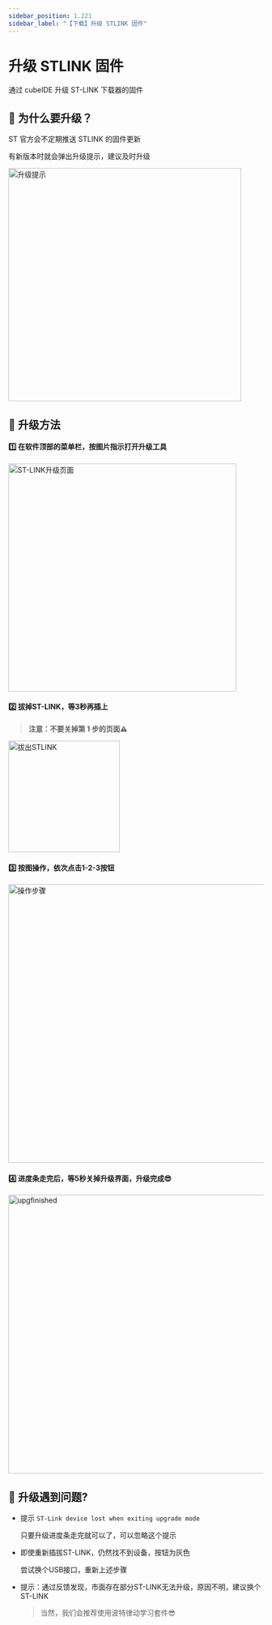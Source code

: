 ```yaml
---
sidebar_position: 1.221
sidebar_label: "【下载】升级 STLINK 固件"
---
```


# 升级 STLINK 固件

通过 cubeIDE 升级 ST-LINK 下载器的固件

## 📌 为什么要升级？

ST 官方会不定期推送 STLINK 的固件更新

有新版本时就会弹出升级提示，建议及时升级

<div style={{ display: "flex", justifyContent: "left", alignItems: "center", marginBottom: "0px"}}>
<img src={require('./img/STLinkUpdate/linkNewVersion.png').default} alt="升级提示" width="460px" />
</div>

## 📌 升级方法

#### 1️⃣ 在软件顶部的菜单栏，按图片指示打开升级工具

<div style={{ display: "flex", justifyContent: "left", alignItems: "center", marginLeft:"20px", marginBottom: "20px"}}>
<img src={require('./img/STLinkUpdate/findupgtool.png').default} alt="ST-LINK升级页面" width="450px" />
</div>

#### 2️⃣ 拔掉ST-LINK，等3秒再插上

> **注意：不要关掉第 1 步的页面⚠️**

<div style={{ display: "flex", justifyContent: "left", alignItems: "center", marginLeft:"20px", marginBottom: "20px"}}>
<img src={require('./img/STLinkUpdate/拔出STLINK.png').default} alt="拔出STLINK" width="220px" />
</div>

#### 3️⃣ 按图操作，依次点击1-2-3按钮

<div style={{ display: "flex", justifyContent: "left", alignItems: "center", marginLeft:"20px", marginBottom: "20px"}}>
<img src={require('./img/STLinkUpdate/操作步骤.png').default} alt="操作步骤" width="550px" />
</div>

#### 4️⃣ 进度条走完后，等5秒关掉升级界面，升级完成😎

<div style={{ display: "flex", justifyContent: "left", alignItems: "center", marginLeft:"20px", marginBottom: "20px"}}>
<img src={require('./img/STLinkUpdate/upgfinished.png').default} alt="upgfinished" width="550px" />
</div>

## 📌 升级遇到问题?

- 提示 `ST-Link device lost when exiting upgrade mode`

    只要升级进度条走完就可以了，可以忽略这个提示

- 即使重新插拔ST-LINK，仍然找不到设备，按钮为灰色

    尝试换个USB接口，重新上述步骤

- 提示：通过反馈发现，市面存在部分ST-LINK无法升级，原因不明，建议换个ST-LINK

    > 当然，我们会推荐使用波特律动学习套件😎
